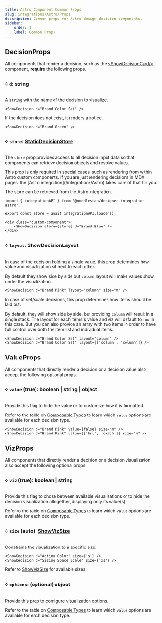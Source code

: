 ```yaml
---
title: Astro Component Common Props
slug: integrations/Astro/Props
description: Common props for Astro design decision components.
sidebar:
    order: 1
    label: Common Props
---
```



## DecisionProps

All components that render a decision, such as the [&lt;ShowDecisionCard/&gt;](/integrations/Astro/ShowDecisionCard/) component, **require** the following props.

### ༶ `d`: string

A `string` with the name of the decision to visualize.

```mdx
<ShowDecision d="Brand Color Set" />
```

<ShowDecision d="Brand Color Set" />

If the decision does not exist, it renders a notice.

```mdx
<ShowDecision d="Brand Green" />
```

<ShowDecision d="Brand Green" />

### ༶ `store`: [StaticDecisionStore](/api/designer-functions/Store/Types/StaticDecisionStore)

The `store` prop provides access to all decision input data so that components can retrieve decision objects and resolve values.

<Aside type="tip" title="Advanced API">
    This prop is only required in special cases, such as rendering from within Astro custom
    components. If you are just rendering decisions in MDX pages, the [Astro
    integration](/integrations/Astro) takes care of that for you.
</Aside>

The store can be retrieved from the Astro integration.

```mdx
import { integrationAPI } from '@noodlestan/designer-integration-astro';

export const store = await integrationAPI.loader();

<div class="custom-component">
    <ShowDecision store={store} d="Brand Blue" />
</div>
```

### ༶ `layout`: ShowDecisionLayout

In case of the decision holding a single value, this prop determines how value and visualization sit next to each other.

By default they show side by side but `column` layout will make values show under the visualization.

```mdx
<ShowDecision d="Brand Pink" layout="column" size="m" />
```

<ShowDecision d="Brand Pink" layout="column" size="m" />

In case of set/scale decisions, this prop determines how items should be laid out.

By default, they will show side by side, but providing `column` will result in a single stack. The layout for each items's value and viz will default to `row` in this case. But you can also provide an array with two items in order to have full control over both the item list and individual items.

```mdx
<ShowDecision d="Brand Color Set" layout="column" />
<ShowDecision d="Brand Color Set" layout={['column', 'column']} />
```

<LayoutGrid>
    <ShowDecision d="Brand Color Set" layout="column" />
    <ShowDecision d="Brand Color Set" layout={['column', 'column']} />
</LayoutGrid>

## ValueProps

All components that directly render a decision or a decision value also accept the following optional props.

### ༶ `value` (true): boolean | string | object

Provide this flag to hide the value or to customize how it is formatted.

Refer to the table on [Composable Types](/integrations/Astro/Composable/Types) to learn which `value` options are available for each decision type.

```mdx
<ShowDecision d="Brand Pink" value={false} size="m" />
<ShowDecision d="Brand Pink" value={['hsl', 'oklch']} size="m" />
```

<LayoutGrid>
    <ShowDecision d="Brand Pink" value={false} size="m" />
    <ShowDecision d="Brand Pink" value={['hsl', 'oklch']} size="m" />
</LayoutGrid>

## VizProps

All components that directly render a decision or a decision visualization also accept the following optional props.

### ༶ `viz` (true): boolean | string

Provide this flag to chose between available visualizations or to hide the decision visualization altogether, displaying only its value(s).

Refer to the table on [Composable Types](/integrations/Astro/Composable/Types) to learn which `value` options are available for each decision type.

### ༶ `size` (auto): [ShowVizSize](/api/designer-shows/Types/ShowVizSize/)

Constrains the visualization to a specific size.

```mdx
<ShowDecision d="Action Color" size={'s'} />
<ShowDecision d="Sizing Space Scale" size={'xs'} />
```

<LayoutGrid>
    <ShowDecision d="Action Color" size={'s'} />
    <ShowDecision d="Sizing Space Scale" size={'s'} />
</LayoutGrid>

Refer to [ShowVizSize](/api/designer-shows/Types/ShowVizSize) for available sizes.

### ༶ `options`: (optional) object

Provide this prop to configure visualization options.

Refer to the table on [Composable Types](/integrations/Astro/Composable/Types) to learn which `value` options are available for each decision type.
